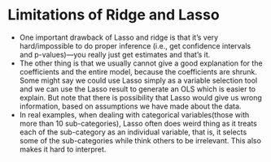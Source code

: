# Limitations of Ridge and Lasso

* One important drawback of Lasso and ridge is that it's very hard/impossible to do proper inference (i.e., get confidence intervals and p-values)---you really just get estimates and that's it.
* The other thing is that we usually cannot give a good explanation for the coefficients and the entire model, because the coefficients are shrunk. Some might say we could use Lasso simply as a variable selection tool and we can use the Lasso result to generate an OLS which is easier to explain. But note that there is possibility that Lasso would give us wrong information, based on assumptions we have made about the data.
* In real examples, when dealing with categorical variables(those with more than 10 sub-categories), Lasso often does weird thing as it treats each of the sub-category as an individual variable, that is, it selects some of the sub-categories while think others to be irrelevant. This also makes it hard to interpret.